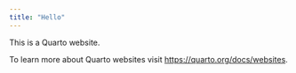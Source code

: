 ```yaml
---
title: "Hello"
---
```


This is a Quarto website.

To learn more about Quarto websites visit <https://quarto.org/docs/websites>.
